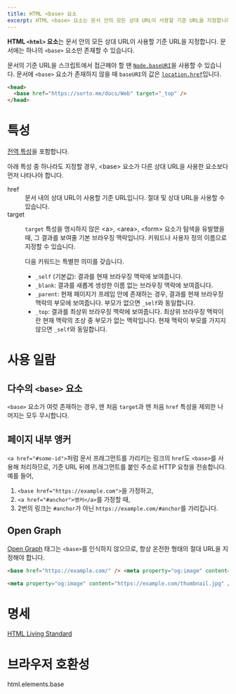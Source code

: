 ```yaml
---
title: HTML <base> 요소
excerpt: HTML <base> 요소는 문서 안의 모든 상대 URL이 사용할 기준 URL을 지정합니다.
---
```


**HTML `<html>` 요소**는 문서 안의 모든 상대 URL이 사용할 기준 URL을 지정합니다. 문서에는 하나의 `<base>` 요소만 존재할 수 있습니다.

문서의 기준 URL을 스크립트에서 접근해야 할 땐 [`Node.baseURI`](https://developer.mozilla.org/en-US/docs/Web/API/Node/baseURI)을 사용할 수 있습니다. 문서에 `<base>` 요소가 존재하지 않을 때 `baseURI`의 값은 [`location.href`](https://developer.mozilla.org/en-US/docs/Web/API/Location/href)입니다.

```html
<head>
  <base href="https://sorto.me/docs/Web" target="_top" />
</head>
```

# 특성

[전역 특성](https://developer.mozilla.org/ko/docs/Web/HTML/Global_attributes)을 포함합니다.

<Callout color="warn" label="참고">
  아래 특성 중 하나라도 지정할 경우, &lt;base&gt; 요소가 다른 상대 URL을 사용한 요소보다 먼저 나타나야 합니다.
</Callout>

<dl>
  <Term>href</Term>
  <dd>문서 내의 상대 URL이 사용할 기준 URL입니다. 절대 및 상대 URL을 사용할 수 있습니다.</dd>
  <Term>target</Term>
  <dd>
    <p>
      <code>target</code> 특성을 명시하지 않은 &lt;a&gt;, &lt;area&gt;, &lt;form&gt; 요소가 탐색을 유발했을 때, 그
      결과를 보여줄 기본 브라우징 맥락입니다. 키워드나 사용자 정의 이름으로 지정할 수 있습니다.
    </p>
    <p>다음 키워드는 특별한 의미를 갖습니다.</p>
    <ul>
      <li>
        <code>_self</code> (기본값): 결과를 현재 브라우징 맥락에 보여줍니다.
      </li>
      <li>
        <code>_blank</code>: 결과를 새롭게 생성한 이름 없는 브라우징 맥락에 보여줍니다.
      </li>
      <li>
        <code>_parent</code>: 현재 페이지가 프레임 안에 존재하는 경우, 결과를 현재 브라우징 맥락의 부모에 보여줍니다.
        부모가 없으면 <code>_self</code>와 동일합니다.
      </li>
      <li>
        <code>_top</code>: 결과를 최상위 브라우징 맥락에 보여줍니다. 최상위 브라우징 맥락이란 현재 맥락의 조상 중 부모가
        없는 맥락입니다. 현재 맥락이 부모를 가지지 않으면 <code>_self</code>와 동일합니다.
      </li>
    </ul>
  </dd>
</dl>

# 사용 일람

## 다수의 `<base>` 요소

`<base>` 요소가 여럿 존재하는 경우, 맨 처음 `target`과 맨 처음 `href` 특성을 제외한 나머지는 모두 무시합니다.

## 페이지 내부 앵커

`<a href="#some-id">`처럼 문서 프래그먼트를 가리키는 링크의 `href`도 `<base>`를 사용해 처리하므로, 기준 URL 뒤에 프래그먼트를 붙인 주소로 HTTP 요청을 전송합니다. 예를 들어,

1. `<base href="https://example.com">`을 가정하고,
2. `<a href="#anchor">앵커</a>`를 가정할 때,
3. 2번의 링크는 `#anchor`가 아닌 `https://example.com/#anchor`를 가리킵니다.

## Open Graph

[Open Graph](https://ogp.me/) 태그는 `<base>`를 인식하지 않으므로, 항상 온전한 형태의 절대 URL을 지정해야 합니다.

<CodeBlockBad />

```html
<base href="https://example.com/" /> <meta property="og:image" content="/thumbnail.jpg" />
```

<CodeBlockGood />

```html
<meta property="og:image" content="https://example.com/thumbnail.jpg" />
```

# 명세

[HTML Living Standard](https://html.spec.whatwg.org/multipage/semantics.html#the-base-element)

# 브라우저 호환성

<BrowserCompat>html.elements.base</BrowserCompat>
